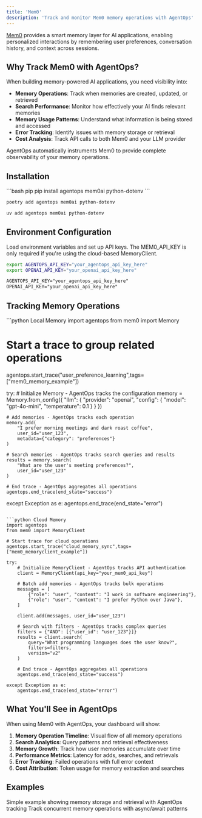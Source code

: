 ```yaml
---
title: 'Mem0'
description: 'Track and monitor Mem0 memory operations with AgentOps'
---
```


[Mem0](https://mem0.ai/) provides a smart memory layer for AI applications, enabling personalized interactions by remembering user preferences, conversation history, and context across sessions.

## Why Track Mem0 with AgentOps?

When building memory-powered AI applications, you need visibility into:
- **Memory Operations**: Track when memories are created, updated, or retrieved
- **Search Performance**: Monitor how effectively your AI finds relevant memories
- **Memory Usage Patterns**: Understand what information is being stored and accessed
- **Error Tracking**: Identify issues with memory storage or retrieval
- **Cost Analysis**: Track API calls to both Mem0 and your LLM provider

AgentOps automatically instruments Mem0 to provide complete observability of your memory operations.

## Installation

<CodeGroup>
```bash pip
pip install agentops mem0ai python-dotenv
```

```bash poetry
poetry add agentops mem0ai python-dotenv
```

```bash uv
uv add agentops mem0ai python-dotenv
```
</CodeGroup>

## Environment Configuration

Load environment variables and set up API keys. The MEM0_API_KEY is only required if you're using the cloud-based MemoryClient.
<CodeGroup>
  ```bash Export to CLI
  export AGENTOPS_API_KEY="your_agentops_api_key_here"
  export OPENAI_API_KEY="your_openai_api_key_here"
  ```
  ```txt Set in .env file
  AGENTOPS_API_KEY="your_agentops_api_key_here"
  OPENAI_API_KEY="your_openai_api_key_here"
  ```
</CodeGroup>

## Tracking Memory Operations

<CodeGroup>
```python Local Memory
import agentops
from mem0 import Memory

# Start a trace to group related operations
agentops.start_trace("user_preference_learning",tags=["mem0_memory_example"])

try:
    # Initialize Memory - AgentOps tracks the configuration
    memory = Memory.from_config({
        "llm": {
            "provider": "openai",
            "config": {
                "model": "gpt-4o-mini",
                "temperature": 0.1
            }
        }
    })

    # Add memories - AgentOps tracks each operation
    memory.add(
        "I prefer morning meetings and dark roast coffee",
        user_id="user_123",
        metadata={"category": "preferences"}
    )

    # Search memories - AgentOps tracks search queries and results
    results = memory.search(
        "What are the user's meeting preferences?",
        user_id="user_123"
    )

    # End trace - AgentOps aggregates all operations
    agentops.end_trace(end_state="success")
    
except Exception as e:
    agentops.end_trace(end_state="error")
```

```python Cloud Memory
import agentops
from mem0 import MemoryClient

# Start trace for cloud operations
agentops.start_trace("cloud_memory_sync",tags=["mem0_memoryclient_example"])

try:
    # Initialize MemoryClient - AgentOps tracks API authentication
    client = MemoryClient(api_key="your_mem0_api_key")

    # Batch add memories - AgentOps tracks bulk operations
    messages = [
        {"role": "user", "content": "I work in software engineering"},
        {"role": "user", "content": "I prefer Python over Java"},
    ]

    client.add(messages, user_id="user_123")

    # Search with filters - AgentOps tracks complex queries
    filters = {"AND": [{"user_id": "user_123"}]}
    results = client.search(
        query="What programming languages does the user know?",
        filters=filters,
        version="v2"
    )

    # End trace - AgentOps aggregates all operations
    agentops.end_trace(end_state="success")

except Exception as e:
    agentops.end_trace(end_state="error")
```
</CodeGroup>

## What You'll See in AgentOps

When using Mem0 with AgentOps, your dashboard will show:

1. **Memory Operation Timeline**: Visual flow of all memory operations
2. **Search Analytics**: Query patterns and retrieval effectiveness  
3. **Memory Growth**: Track how user memories accumulate over time
4. **Performance Metrics**: Latency for adds, searches, and retrievals
5. **Error Tracking**: Failed operations with full error context
6. **Cost Attribution**: Token usage for memory extraction and searches

## Examples

<CardGroup cols={2}>
  <Card title="Memory Operations" icon="book" href="/v2/examples/mem0">
    Simple example showing memory storage and retrieval with AgentOps tracking
  </Card>
  
  <Card title="MemoryClient Operations" icon="cloud" href="https://github.com/AgentOps-AI/agentops/blob/main/examples/mem0/mem0_memoryclient_example.ipynb">
    Track concurrent memory operations with async/await patterns
  </Card>

</CardGroup>

<script type="module" src="/scripts/github_stars.js"></script>
<script type="module" src="/scripts/scroll-img-fadein-animation.js"></script>
<script type="module" src="/scripts/button_heartbeat_animation.js"></script>
<script type="module" src="/scripts/adjust_api_dynamically.js"></script>